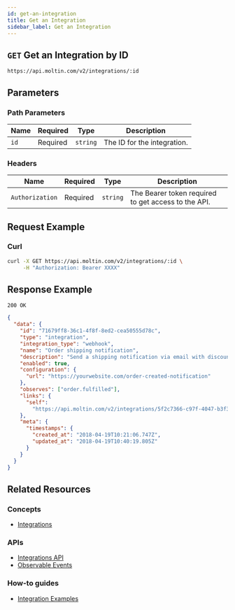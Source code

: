 ```yaml
---
id: get-an-integration
title: Get an Integration
sidebar_label: Get an Integration
---
```


## `GET` Get an Integration by ID

```http
https://api.moltin.com/v2/integrations/:id
```

## Parameters

### Path Parameters

| Name | Required | Type | Description |
| --- | --- | --- | --- |
| `id` | Required | `string` | The ID for the integration. |

### Headers

| Name | Required | Type | Description |
| --- | --- | --- | --- |
| `Authorization` | Required | `string` | The Bearer token required to get access to the API. |

## Request Example

### Curl

```bash
curl -X GET https://api.moltin.com/v2/integrations/:id \
     -H "Authorization: Bearer XXXX"
```

## Response Example

`200 OK`

```json
{
  "data": {
    "id": "71679ff8-36c1-4f8f-8ed2-cea50555d78c",
    "type": "integration",
    "integration_type": "webhook",
    "name": "Order shipping notification",
    "description": "Send a shipping notification via email with discount code.",
    "enabled": true,
    "configuration": {
      "url": "https://yourwebsite.com/order-created-notification"
    },
    "observes": ["order.fulfilled"],
    "links": {
      "self":
        "https://api.moltin.com/v2/integrations/5f2c7366-c97f-4047-b3f3-a603270db189"
    },
    "meta": {
      "timestamps": {
        "created_at": "2018-04-19T10:21:06.747Z",
        "updated_at": "2018-04-19T10:40:19.805Z"
      }
    }
  }
}
```

## Related Resources

### Concepts

- [Integrations](../../../concepts/integrations.md)

### APIs

- [Integrations API](index.md)
- [Observable Events](observable-events.md)

### How-to guides

- [Integration Examples](../../../developer/get-started/integrations.md)
